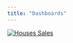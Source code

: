 ```yaml
---
title: "Dashboards"
---
```



```{=html}
<div class='tableauPlaceholder' id='viz1719127940127' style='position: relative'><noscript><a href='#'><img alt='Houses Sales ' src='https:&#47;&#47;public.tableau.com&#47;static&#47;images&#47;Ho&#47;HousesSales_17191278663840&#47;HousesSales&#47;1_rss.png' style='border: none' /></a></noscript><object class='tableauViz'  style='display:none;'><param name='host_url' value='https%3A%2F%2Fpublic.tableau.com%2F' /> <param name='embed_code_version' value='3' /> <param name='site_root' value='' /><param name='name' value='HousesSales_17191278663840&#47;HousesSales' /><param name='tabs' value='no' /><param name='toolbar' value='yes' /><param name='static_image' value='https:&#47;&#47;public.tableau.com&#47;static&#47;images&#47;Ho&#47;HousesSales_17191278663840&#47;HousesSales&#47;1.png' /> <param name='animate_transition' value='yes' /><param name='display_static_image' value='yes' /><param name='display_spinner' value='yes' /><param name='display_overlay' value='yes' /><param name='display_count' value='yes' /><param name='language' value='es-ES' /></object></div> <html here>               

<script type='text/javascript'>                    
var divElement = document.getElementById('viz1719127940127');                    
var vizElement = divElement.getElementsByTagName('object')[0];                    
if ( divElement.offsetWidth > 860 ) { vizElement.style.minWidth='205px';vizElement.style.maxWidth='120%';vizElement.style.minHeight='100px';vizElement.style.maxHeight=(divElement.offsetWidth*+0.65)-'200px';} 
else if ( divElement.offsetWidth > 850 ) {vizElement.style.minWidth='295px';vizElement.style.maxWidth='55%';vizElement.style.minHeight='100px';vizElement.style.maxHeight=(divElement.offsetWidth*0.15)-'200px';} 
else { vizElement.style.width='143%';vizElement.style.height='800px';}                     var scriptElement = document.createElement('script');   scriptElement.src = 'https://public.tableau.com/javascripts/api/viz_v1.js';                    vizElement.parentNode.insertBefore(scriptElement, vizElement);                </script>
```



